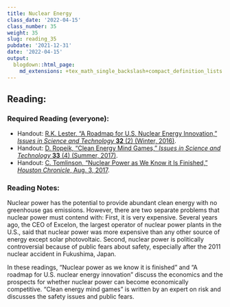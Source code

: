 ```yaml
---
title: Nuclear Energy
class_date: '2022-04-15'
class_number: 35
weight: 35
slug: reading_35
pubdate: '2021-12-31'
date: '2022-04-15'
output:
  blogdown::html_page:
    md_extensions: +tex_math_single_backslash+compact_definition_lists
---
```

## Reading:

### Required Reading (everyone):

* Handout: [R.K. Lester, "A Roadmap for U.S. Nuclear Energy Innovation," _Issues in Science and Technology_ **32** (2) (Winter, 2016)
  ](http://issues.org/32-2/a-roadmap-for-u-s-nuclear-energy-innovation/){target="_blank"}.
* Handout: [D. Ropeik, "Clean Energy Mind Games," _Issues in Science and Technology_ **33** (4) (Summer, 2017)](http://issues.org/33-4/clean-energy-mind-games/){target="_blank"}.
* Handout: [C. Tomlinson, "Nuclear Power as We Know it Is Finished," _Houston Chronicle_, Aug. 3, 2017](https://www.houstonchronicle.com/business/columnists/tomlinson/article/Nuclear-power-as-we-know-it-is-finished-11727465.php){target="_blank"}.

### Reading Notes:

Nuclear power has the potential to provide abundant clean energy with no greenhouse gas emissions. However, there are two separate problems that nuclear power must contend with: First, it is very expensive. Several years ago, the CEO of Excelon, the largest operator of nuclear power plants in the U.S., said that nuclear power was more expensive than any other source of energy except solar photovoltaic. Second, nuclear power is politically controversial because of public fears about safety, especially after the 2011 nuclear accident in Fukushima, Japan.

In these readings, "Nuclear power as we know it is finished" and "A roadmap for U.S. nuclear energy innovation" discuss the economics and the prospects for whether nuclear power can become economically competitive. "Clean energy mind games" is written by an expert on risk and discusses the safety issues and public fears.
